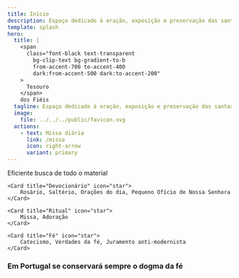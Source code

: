 ```yaml
---
title: Início
description: Espaço dedicado à oração, exposição e preservação das santas tradições da Igreja.
template: splash
hero:
  title: |
    <span
      class="font-black text-transparent
        bg-clip-text bg-gradient-to-b
        from-accent-700 to-accent-400
        dark:from-accent-500 dark:to-accent-200"
    >
      Tesouro
    </span>
    dos Fiéis
  tagline: Espaço dedicado à oração, exposição e preservação das santas tradições da Igreja.
  image:
    file: ../../../public/favicon.svg
  actions:
    - text: Missa diária
      link: /missa
      icon: right-arrow
      variant: primary
---
```




<CardGrid stagger>
	<Card title="Procura" icon="magnifier">
		Eficiente busca de todo o material
	</Card>

	<Card title="Devocionário" icon="star">
		Rosário, Saltério, Orações do dia, Pequeno Ofício de Nossa Senhora
	</Card>

	<Card title="Ritual" icon="star">
		Missa, Adoração
	</Card>

	<Card title="Fé" icon="star">
		Catecismo, Verdades da fé, Juramento anti-modernista
	</Card>
</CardGrid>

### Em Portugal se conservará sempre o dogma da fé
